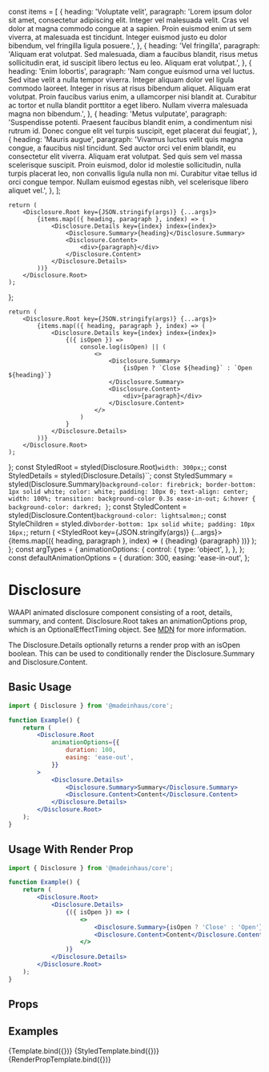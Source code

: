 const items = [
    {
        heading: 'Voluptate velit',
        paragraph:
            'Lorem ipsum dolor sit amet, consectetur adipiscing elit. Integer vel malesuada velit. Cras vel dolor at magna commodo congue at a sapien. Proin euismod enim ut sem viverra, at malesuada est tincidunt. Integer euismod justo eu dolor bibendum, vel fringilla ligula posuere.',
    },
    {
        heading: 'Vel fringilla',
        paragraph:
            'Aliquam erat volutpat. Sed malesuada, diam a faucibus blandit, risus metus sollicitudin erat, id suscipit libero lectus eu leo. Aliquam erat volutpat.',
    },
    {
        heading: 'Enim lobortis',
        paragraph:
            'Nam congue euismod urna vel luctus. Sed vitae velit a nulla tempor viverra. Integer aliquam dolor vel ligula commodo laoreet. Integer in risus at risus bibendum aliquet. Aliquam erat volutpat. Proin faucibus varius enim, a ullamcorper nisi blandit at. Curabitur ac tortor et nulla blandit porttitor a eget libero. Nullam viverra malesuada magna non bibendum.',
    },
    {
        heading: 'Metus vulputate',
        paragraph:
            'Suspendisse potenti. Praesent faucibus blandit enim, a condimentum nisi rutrum id. Donec congue elit vel turpis suscipit, eget placerat dui feugiat',
    },
    {
        heading: 'Mauris augue',
        paragraph:
            'Vivamus luctus velit quis magna congue, a faucibus nisl tincidunt. Sed auctor orci vel enim blandit, eu consectetur elit viverra. Aliquam erat volutpat. Sed quis sem vel massa scelerisque suscipit. Proin euismod, dolor id molestie sollicitudin, nulla turpis placerat leo, non convallis ligula nulla non mi. Curabitur vitae tellus id orci congue tempor. Nullam euismod egestas nibh, vel scelerisque libero aliquet vel.',
    },
];

<Meta title="UI/Disclosure" component={Disclosure} />

    return (
        <Disclosure.Root key={JSON.stringify(args)} {...args}>
            {items.map(({ heading, paragraph }, index) => (
                <Disclosure.Details key={index} index={index}>
                    <Disclosure.Summary>{heading}</Disclosure.Summary>
                    <Disclosure.Content>
                        <div>{paragraph}</div>
                    </Disclosure.Content>
                </Disclosure.Details>
            ))}
        </Disclosure.Root>
    );
};

    return (
        <Disclosure.Root key={JSON.stringify(args)} {...args}>
            {items.map(({ heading, paragraph }, index) => (
                <Disclosure.Details key={index} index={index}>
                    {({ isOpen }) =>
                        console.log(isOpen) || (
                            <>
                                <Disclosure.Summary>
                                    {isOpen ? `Close ${heading}` : `Open ${heading}`}
                                </Disclosure.Summary>
                                <Disclosure.Content>
                                    <div>{paragraph}</div>
                                </Disclosure.Content>
                            </>
                        )
                    }
                </Disclosure.Details>
            ))}
        </Disclosure.Root>
    );
};
    const StyledRoot = styled(Disclosure.Root)`
        width: 300px;
    `;
    const StyledDetails = styled(Disclosure.Details)``;
    const StyledSummary = styled(Disclosure.Summary)`
        background-color: firebrick;
        border-bottom: 1px solid white;
        color: white;
        padding: 10px 0;
        text-align: center;
        width: 100%;
        transition: background-color 0.3s ease-in-out;
        &:hover {
            background-color: darkred;
        }
    `;
    const StyledContent = styled(Disclosure.Content)`
        background-color: lightsalmon;
    `;
    const StyleChildren = styled.div`
        border-bottom: 1px solid white;
        padding: 10px 16px;
    `;
    return (
        <StyledRoot key={JSON.stringify(args)} {...args}>
            {items.map(({ heading, paragraph }, index) => (
                <StyledDetails key={index}>
                    <StyledSummary>{heading}</StyledSummary>
                    <StyledContent>
                        <StyleChildren>{paragraph}</StyleChildren>
                    </StyledContent>
                </StyledDetails>
            ))}
        </StyledRoot>
    );
};
const argTypes = {
    animationOptions: {
        control: {
            type: 'object',
        },
    },
};
const defaultAnimationOptions = {
    duration: 300,
    easing: 'ease-in-out',
};

# Disclosure

WAAPI animated disclosure component consisting of a root, details, summary, and content. Disclosure.Root takes an animationOptions prop, which is an OptionalEffectTiming object. See [MDN](https://developer.mozilla.org/en-US/docs/Web/API/AnimationEffectTimingProperties) for more information.

The Disclosure.Details optionally returns a render prop with an isOpen boolean. This can be used to conditionally render the Disclosure.Summary and Disclosure.Content.

## Basic Usage

```jsx
import { Disclosure } from '@madeinhaus/core';

function Example() {
    return (
        <Disclosure.Root
            animationOptions={{
                duration: 100,
                easing: 'ease-out',
            }}
        >
            <Disclosure.Details>
                <Disclosure.Summary>Summary</Disclosure.Summary>
                <Disclosure.Content>Content</Disclosure.Content>
            </Disclosure.Details>
        </Disclosure.Root>
    );
}
```

## Usage With Render Prop

```jsx
import { Disclosure } from '@madeinhaus/core';

function Example() {
    return (
        <Disclosure.Root>
            <Disclosure.Details>
                {({ isOpen }) => (
                    <>
                        <Disclosure.Summary>{isOpen ? 'Close' : 'Open'}</Disclosure.Summary>
                        <Disclosure.Content>Content</Disclosure.Content>
                    </>
                )}
            </Disclosure.Details>
        </Disclosure.Root>
    );
}
```

## Props

<ArgsTable story="Default" />

## Examples

<Canvas>
    <Story
        name="Default"
        argTypes={argTypes}
        args={{
            animationOptions: defaultAnimationOptions,
        }}
    >
        {Template.bind({})}
    </Story>
    <Story
        name="With Style"
        argTypes={argTypes}
        args={{
            animationOptions: defaultAnimationOptions,
        }}
    >
        {StyledTemplate.bind({})}
    </Story>
    <Story
        name="With isOpen Render Prop"
        argTypes={argTypes}
        args={{
            animationOptions: defaultAnimationOptions,
        }}
    >
        {RenderPropTemplate.bind({})}
    </Story>
</Canvas>

